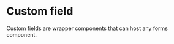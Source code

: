 

# Custom field

<Tags />
<!-- introduction start -->
Custom fields are wrapper components that can host any forms component.
<!-- introduction end -->
<LinkableDocsTabs>
  <DocsUx />
  <DocsCode />
</LinkableDocsTabs>
